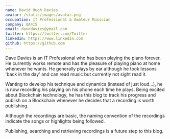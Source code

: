 ```yaml
---
name: David Hugh Davies
avatar: /static/images/avatar.png
occupation: IT Professional & Amateur Musician
company: QA4IS
email: davedavies@ymail.com
twitter: https://twitter.com/Twitter
linkedin: https://www.linkedin.com
github: https://github.com
---
```


Dave Davies is an IT Professional who has been playing the piano forever. He currently works remote and has the pleasure of playing piano at home whenever he wants.
He generally plays by ear although he took lessons 'back in the day' and can read music but currently not sight read it.

Wanting to develop his technique and dynamics (instead of just loud...), he is now recording his playing on his phone each time he plays.
Being excited about Blockchain technology, he has this blog to track his progress and publish on a Blockchain whenever he decides that a recording
is worth publishing.

Although the recordings are basic, the naming convention of the recordings indicate the songs or highlights being followed.

Publishing, searching and retrieving recordings is a future step to this blog.

